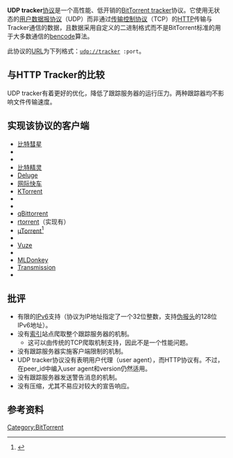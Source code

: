{{Orphan|time=2016-12-18T03:19:02+00:00}}

{{NoteTA
|G1=IT
}}
'''UDP tracker'''[[网络传输协议|协议]]是一个高性能、低开销的[[BitTorrent_tracker|BitTorrent tracker]]协议。它使用无状态的[[用户数据报协议|用户数据报协议]]（UDP）而非通过[[传输控制协议|传输控制协议]]（TCP）的[[HTTP|HTTP]]传输与Tracker通信的数据，且数据采用自定义的二进制格式而不是BitTorrent标准的用于大多数通信的[[bencode|bencode]]算法。

此协议的[[统一资源定位符|URL]]为下列格式：<tt>udp://tracker {{Wayback|url=udp://tracker/ |date=20130812161130 }}:port</tt>。

== 与HTTP Tracker的比较 ==
UDP tracker有着更好的优化，降低了跟踪服务器的运行压力。两种跟踪器均不影响文件传输速度。

== 实现该协议的客户端 ==
* [[比特彗星|比特彗星]]
* {{tsl|en|BitLord}}
* {{tsl|en|BitRocket}}
* [[比特精灵|比特精灵]]
* [[Deluge|Deluge]]
* [[网际快车|网际快车]]
* [[KTorrent|KTorrent]]
* {{tsl|en|libbt}}
* {{tsl|en|Libtorrent (Rasterbar)}}
* [[qBittorrent|qBittorrent]]
* [[RTorrent|rtorrent]]（实现有{{tsl|en|libTorrent (Rakshasa)}}）
* [[µTorrent|µTorrent]]<ref name="TechSpot">{{Cite news|url=http://www.techspot.com/news/35794-first-%C2%B5torrent-20-beta-released.html|title=First µTorrent 2.0 beta released|last=Vilches|first=Jose|date=2009-08-12|publisher=TechSpot.com|accessdate=2009-08-12|archive-date=2016-03-03|archive-url=https://web.archive.org/web/20160303222154/http://www.techspot.com/news/35794-first-%C2%B5torrent-20-beta-released.html|dead-url=no}}</ref>
* {{tsl|en|Turbo Torrent}}
* [[Vuze|Vuze]]
* {{tsl|en|XBT Client}}
* [[MLDonkey|MLDonkey]]
* [[Transmission|Transmission]]
* {{tsl|en|Tixati}}

== 批评 ==
* 有限的[[IPv6|IPv6]]支持（协议为IP地址指定了一个32位整数，支持[[用户数据报协议|伪报头]]的128位IPv6地址）。
* 没有[[BitTorrent_(协议)|索引]]站点爬取整个跟踪服务器的机制。
** 这可以由传统的TCP爬取机制支持，因此不是一个性能问题。
* 没有跟踪服务器实施客户端限制的机制。
* UDP tracker协议没有表明用户代理（user agent），而HTTP协议有。不过，在peer_id中编入user agent和version仍然适用。
* 没有跟踪服务器发送警告消息的机制。
* 没有压缩，尤其不易应对较大的宣告响应。

== 参考资料 ==
<references />

{{BitTorrent}}

[[Category:BitTorrent|Category:BitTorrent]]